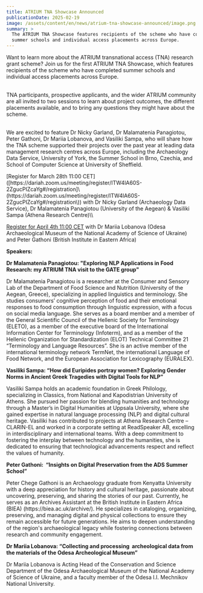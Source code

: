 ```yaml
---
title: ATRIUM TNA Showcase Announced
publicationDate: 2025-02-19
image: /assets/content/en/news/atrium-tna-showcase-announced/image.png
summary: >
  The ATRIUM TNA Showcase features recipients of the scheme who have completed
  summer schools and individual access placements across Europe.
---
```

<Figure src="/assets/content/en/news/atrium-tna-showcase-announced/tnashowcase.png" alignment="stretch">

</Figure>

Want to learn more about the ATRIUM transnational access (TNA) research grant scheme? Join us for the first ATRIUM TNA Showcase, which features recipients of the scheme who have completed summer schools and individual access placements across Europe.

\
TNA participants, prospective applicants, and the wider ATRIUM community are all invited to two sessions to learn about project outcomes, the different placements available, and to bring any questions they might have about the scheme. 

\
We are excited to feature Dr Nicky Garland, Dr Malamatenia Panagiotou, Peter Gathoni, Dr Mariia Lobanova, and Vasiliki Sampa, who will share how the TNA scheme supported their projects over the past year at leading data management research centres across Europe, including the Archaeology Data Service, University of York, the Summer School in Brno, Czechia, and School of Computer Science at University of Sheffield. 

<Link link={{"discriminant":"external"}}>[Register for March 28th 11:00 CET]([https://dariah.zoom.us/meeting/register/ITW4lA60S-2ZgucPIZcaYg#/registration]\(https://dariah.zoom.us/meeting/register/ITW4lA60S-2ZgucPIZcaYg#/registration\)) </Link>with Dr Nicky Garland (Archaeology Data Service), Dr Malamatenia Panagiotou (University of the Aegean) & Vasiliki Sampa (Athena Research Centre)\\

[Register for April 4th 11:00 CET]([https://dariah.zoom.us/meeting/register/EqDvyuj6T92FwioJcPrvgw#/registration]\(https://dariah.zoom.us/meeting/register/EqDvyuj6T92FwioJcPrvgw#/registration\)) with Dr Mariia Lobanova (Odesa Archaeological Museum of the National Academy of Science of Ukraine) and Peter Gathoni (British Institute in Eastern Africa)



**Speakers:**

<Thumbnail src="/assets/content/en/news/atrium-tna-showcase-announced/teniatna.jpeg">

</Thumbnail>

**Dr Malamatenia Panagiotou: "Exploring NLP Applications in Food Research: my ATRIUM TNA visit to the GATE group"**&#x20;

Dr Malamatenia Panagiotou is a researcher at the Consumer and Sensory Lab of the Department of Food Science and Nutrition (University of the Aegean, Greece), specializing in applied linguistics and terminology. She studies consumers’ cognitive perception of food and their emotional responses to food consumption through linguistic expression, with a focus on social media language. She serves as a board member and a member of the General Scientific Council of the Hellenic Society for Terminology (ELETO), as a member of the executive board of the International Information Center for Terminology (Infoterm), and as a member of the Hellenic Organization for Standardization (ELOT) Technical Committee 21 “Terminology and Language Resources”. She is an active member of the international terminology network TermNet, the international Language of Food Network, and the European Association for Lexicography (EURALEX).



**Vasiliki Sampa: “How did Euripides portray women? Exploring Gender Norms in Ancient Greek Tragedies with Digital Tools for NLP”**

Vasiliki Sampa holds an academic foundation in Greek Philology, specializing in Classics, from National and Kapodistrian University of Athens. She pursued her passion for blending humanities and technology through a Master’s in Digital Humanities at Uppsala University, where she gained expertise in natural language processing (NLP) and digital cultural heritage. Vasiliki has contributed to projects at Athena Research Centre – CLARIN-EL and worked in a corporate setting at ReadSpeaker AB, excelling in interdisciplinary and international teams. With a deep commitment to fostering the interplay between technology and the humanities, she is dedicated to ensuring that technological advancements respect and reflect the values of humanity.



<Thumbnail src="/assets/content/en/news/atrium-tna-showcase-announced/peter-tna.png">

</Thumbnail>

**Peter Gathoni:  “Insights on Digital Preservation from the ADS Summer School”** 

Peter Chege Gathoni is an Archaeology graduate from Kenyatta University with a deep appreciation for history and cultural heritage, passionate about uncovering, preserving, and sharing the stories of our past. Currently, he serves as an Archives Assistant at the British Institute in Eastern Africa (BIEA) (https\://biea.ac.uk/archive/). He specializes in cataloging, organizing, preserving, and managing digital and physical collections to ensure they remain accessible for future generations. He aims to deepen understanding of the region's archaeological legacy while fostering connections between research and community engagement.

<Thumbnail src="/assets/content/en/news/atrium-tna-showcase-announced/mariia-tna.jpeg">

</Thumbnail>

**Dr Mariia Lobanova: “Collecting and processing  archeological data from the materials of the Odesa Archeological Museum”**

Dr Mariia Lobanova is Acting Head of the Conservation and Science Department of the Odesa Archaeological Museum of the National Academy of Science of Ukraine, and a faculty member of the Odesa I.I. Mechnikov National University.

